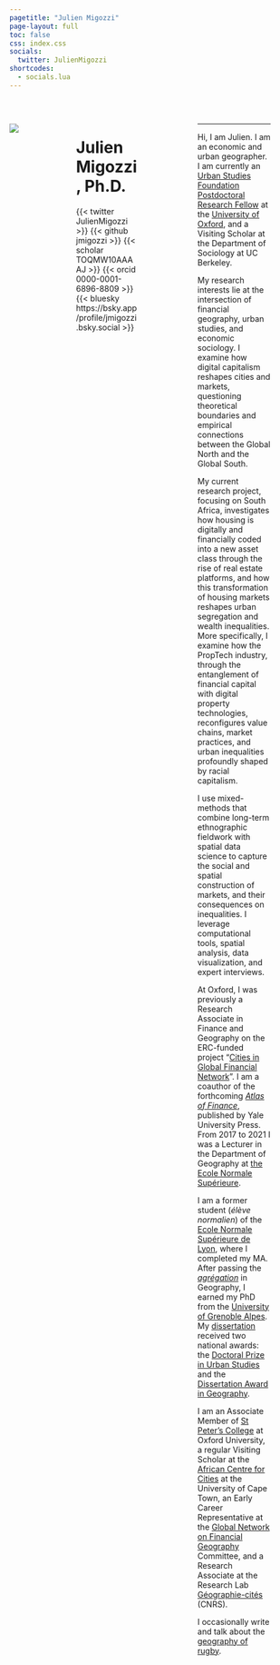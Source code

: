 ---
pagetitle: "Julien Migozzi"
page-layout: full
toc: false
css: index.css
socials:
  twitter: JulienMigozzi
shortcodes:
  - socials.lua
---

<br>

::: columns

::: {.column .col-v-center width="20%"}

::: portrait
![](static/img/pic2-modified.png)
:::
:::

::: {.column .col-v-center width="15%"}
:::

::: {.column .col-v-center width="50%"}

# Julien Migozzi, Ph.D.

::: julien-intro
::: socials
{{< twitter JulienMigozzi >}}
{{< github jmigozzi >}} 
{{< scholar TOQMW10AAAAJ >}} 
{{< orcid 0000-0001-6896-8809 >}}
{{< bluesky https://bsky.app/profile/jmigozzi.bsky.social >}}
:::
:::

:::

::: {.column .col-v-center width="30%"}
:::

::: {.column .col-v-center width="60%"}
---

Hi, I am Julien. I am an economic and urban geographer. I am currently an [Urban Studies Foundation Postdoctoral Research Fellow](https://www.urbanstudiesfoundation.org/) at the [University of Oxford](https://www.geog.ox.ac.uk/staff/jmigozzi.html), and a Visiting Scholar at the Department of Sociology at UC Berkeley.

My research interests lie at the intersection of financial geography, urban studies, and economic sociology. I examine how digital capitalism reshapes cities and markets, questioning theoretical boundaries and empirical connections between the Global North and the Global South.

My current research project, focusing on South Africa, investigates how housing is digitally and financially coded into a new asset class through the rise of real estate platforms, and how this transformation of housing markets reshapes urban segregation and wealth inequalities. More specifically, I examine how the PropTech industry, through the entanglement of financial capital with digital property technologies, reconfigures value chains, market practices, and urban inequalities profoundly shaped by racial capitalism.

I use mixed-methods that combine long-term ethnographic fieldwork with spatial data science to capture the social and spatial construction of markets, and their consequences on inequalities. I leverage computational tools, spatial analysis, data visualization, and expert interviews. 

At Oxford, I was previously a Research Associate in Finance and Geography on the ERC-funded project "[Cities in Global Financial Network](https://cordis.europa.eu/project/id/681337)". I am a coauthor of the forthcoming *[Atlas of Finance](https://yalebooks.yale.edu/book/9780300253054/atlas-of-finance/)*, published by Yale University Press. From 2017 to 2021 I was a Lecturer in the Department of Geography at [the Ecole Normale Supérieure](https://www.ens.psl.eu/en).


I am a former student (*élève normalien*) of the [Ecole Normale Supérieure de Lyon](https://www.ens-lyon.fr/en/), where I completed my MA. After passing  the *[agrégation](https://en.wikipedia.org/wiki/Agr%C3%A9gation)* in Geography, I earned my PhD from the [University of Grenoble Alpes](https://www.univ-grenoble-alpes.fr/english/). My [dissertation](https://www.theses.fr/en/2020GRALH007) received two national awards: the [Doctoral Prize in Urban Studies](http://www.urbanisme-puca.gouv.fr/prix-de-these-sur-la-ville-2021-a2141.html) and the [Dissertation Award in Geography](https://www.cnfg.fr/vie-du-comite/prix-de-these-du-cnfg/).


I am an Associate Member of [St Peter's College](https://www.spc.ox.ac.uk/) at Oxford University, a regular Visiting Scholar at the [African Centre for Cities](https://www.africancentreforcities.net/) at the University of Cape Town, an Early Career Representative
at the [Global Network on Financial Geography](https://www.fingeo.net/) Committee, and a Research Associate at the Research Lab [Géographie-cités](https://geographie-cites.cnrs.fr/en/geographie-cites/) (CNRS).

I occasionally write and talk about the [geography of rugby](https://jmigozzi.github.io/rwcsquads2023/).

:::

::: {.column .col-v-center width="10%"}
:::

:::

<!-- ::: about-link -->
<!-- [About me](about.html) -->
<!-- ::: -->

